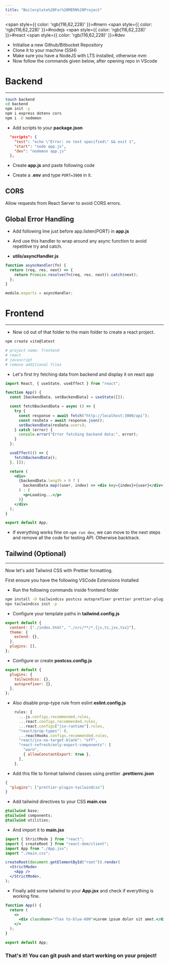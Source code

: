 ```yaml
---
title: "Boilerplate%20For%20MERN%20Project"
---
```



<span style={{ color: 'rgb(116,62,228)' }}>#mern</span> <span style={{ color: 'rgb(116,62,228)' }}>#nodejs</span> <span style={{ color: 'rgb(116,62,228)' }}>#react</span> <span style={{ color: 'rgb(116,62,228)' }}>#dev</span> 

- Initialise a new Github/Bitbucket Repository
- Clone it to your machine (SSH)
- Make sure you have a NodeJS with LTS installed, otherwise *nvm*
- Now follow the commands given below, after opening repo in VScode
# Backend
---

```bash
touch backend
cd backend
npm init -y
npm i express dotenv cors
npm i -D nodemon
```

- Add scripts to your **package.json**
```json
  "scripts": {
    "test": "echo \"Error: no test specified\" && exit 1",
    "start": "node app.js",
    "dev": "nodemon app.js"
  },
```

- Create **app.js** and paste following code


- Create a **.env** and type `PORT=3000` in it.
## CORS

Allow requests from React Server to avoid CORS errors.


## Global Error Handling

- Add following line just before app.listen(PORT) in **app.js**


- And use this handler to wrap around any async function to avoid repetitive try and catch.
- **utils/asyncHandler.js**
```javascript
function asyncHandler(fn) {
  return (req, res, next) => {
    return Promise.resolve(fn(req, res, next)).catch(next);
  };
}

module.exports = asyncHandler;
```
# Frontend
---

- Now cd out of that folder to the main folder to create a react project.

```bash
npm create vite@latest

# project name: frontend
# react
# javascript
# remove additional files
```

- Let's first try fetching data from backend and display it on react app

```jsx
import React, { useState, useEffect } from "react";

function App() {
  const [backendData, setBackendData] = useState([]);

  const fetchBackendData = async () => {
    try {
      const response = await fetch("http://localhost:3000/api");
      const resData = await response.json();
      setBackendData(resData.users);
    } catch (error) {
      console.error("Error fetching backend data:", error);
    }
  };

  useEffect(() => {
    fetchBackendData();
  }, []);

  return (
    <div>
      {backendData.length > 0 ? (
        backendData.map((user, index) => <div key={index}>{user}</div>)
      ) : (
        <p>Loading...</p>
      )}
    </div>
  );
}

export default App;
```

- If everything works fine on `npm run dev`, we can move to the next steps and remove all the code for testing API. Otherwise backtrack.

## Tailwind (Optional)
---

Now let's add Tailwind CSS with Prettier formatting.

First ensure you have the following VSCode Extensions Installed


- Run the following commands inside frontend folder

```bash
npm install -D tailwindcss postcss autoprefixer prettier prettier-plugin-tailwindcss
npx tailwindcss init -p
```

- Configure your template paths in **tailwind.config.js**

```javascript
export default {
  content: ["./index.html", "./src/**/*.{js,ts,jsx,tsx}"],
  theme: {
    extend: {},
  },
  plugins: [],
};
```

- Configure or create **postcss.config.js** 

```javascript
export default {
  plugins: {
    tailwindcss: {},
    autoprefixer: {},
  },
};
```

- Also disable prop-type rule from eslint **eslint.config.js**

```javascript
    rules: {
      ...js.configs.recommended.rules,
      ...react.configs.recommended.rules,
      ...react.configs["jsx-runtime"].rules,
      "react/prop-types": 0,
      ...reactHooks.configs.recommended.rules,
      "react/jsx-no-target-blank": "off",
      "react-refresh/only-export-components": [
        "warn",
        { allowConstantExport: true },
      ],
    },
```

- Add this file to format tailwind classes using prettier **.prettierrc.json**

```json
{
  "plugins": ["prettier-plugin-tailwindcss"]
}
```

- Add tailwind directives to your CSS **main.css**

```css
@tailwind base;
@tailwind components;
@tailwind utilities;
```

- And import it to **main.jsx**

```jsx
import { StrictMode } from "react";
import { createRoot } from "react-dom/client";
import App from "./App.jsx";
import "./main.css";

createRoot(document.getElementById("root")).render(
  <StrictMode>
    <App />
  </StrictMode>,
);
```

- Finally add some tailwind to your **App.jsx** and check if everything is working fine.

```jsx
function App() {
  return (
    <>
      <div className="flex to-blue-600">Lorem ipsum dolor sit amet.</div>
    </>
  );
}

export default App;
```

### That's it! You can git push and start working on your project!
